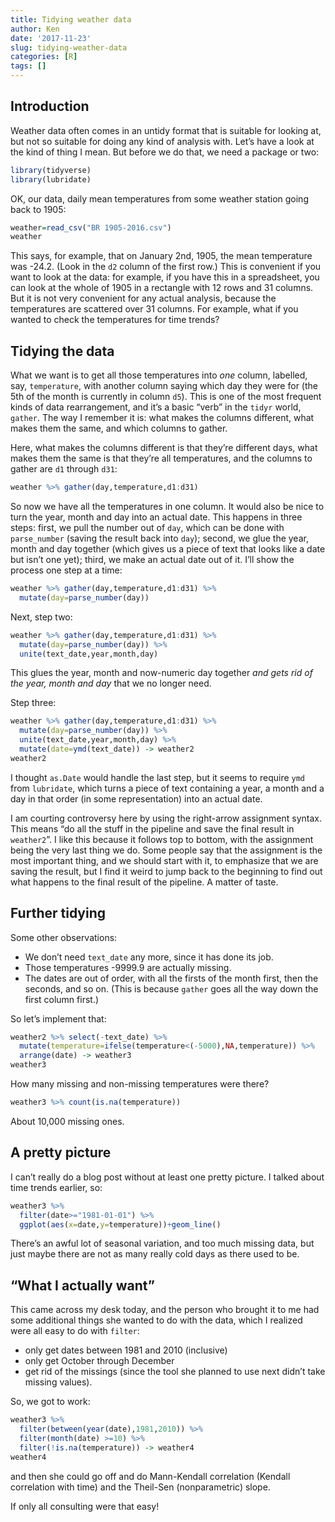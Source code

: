 ```yaml
---
title: Tidying weather data
author: Ken
date: '2017-11-23'
slug: tidying-weather-data
categories: [R]
tags: []
---
```


## Introduction 

Weather data often comes in an untidy format that is suitable for looking at, but not so suitable for doing any kind of analysis with. Let's have a look at the kind of thing I mean. But before we do that, we need a package or two:

```r
library(tidyverse)
library(lubridate)
```

OK, our data, daily mean temperatures from some weather station going back to 1905:

```r
weather=read_csv("BR 1905-2016.csv")
weather
```

This says, for example, that on January 2nd, 1905, the mean temperature was -24.2. (Look in the `d2` column of the first row.) This is convenient if you want to look at the data: for example, if you have this in a spreadsheet, you can look at the whole of 1905 in a rectangle with 12 rows and 31 columns. But it is not very convenient for any actual analysis, because the temperatures are scattered over 31 columns. For example, what if you wanted to check the temperatures for time trends?

## Tidying the data

What we want is to get all those temperatures into *one* column, labelled, say, `temperature`, with another column saying which day they were for (the 5th of the month is currently in column `d5`). This is one of the most frequent kinds of data rearrangement, and it's a basic "verb" in the `tidyr` world, `gather`. The way I remember it is: what makes the columns different, what makes them the same, and which columns to gather.

Here, what makes the columns different is that they're different days, what makes them the same is that they're all temperatures, and the columns to gather are `d1` through `d31`:

```r
weather %>% gather(day,temperature,d1:d31)
```

So now we have all the temperatures in one column. It would also be nice to turn the year, month and day into an actual date. This happens in three steps: first, we pull the number out of `day`, which can be done with `parse_number` (saving the result back into `day`); second, we glue the year, month and day together (which gives us a piece of text that looks like a date but isn't one yet); third, we make an actual date out of it. I'll show the process one step at a time:

```r
weather %>% gather(day,temperature,d1:d31) %>% 
  mutate(day=parse_number(day)) 
```

Next, step two:

```r
weather %>% gather(day,temperature,d1:d31) %>% 
  mutate(day=parse_number(day)) %>% 
  unite(text_date,year,month,day)
```

This glues the year, month and now-numeric day together *and gets rid of the year, month and day* that we no longer need.

Step three:

```r
weather %>% gather(day,temperature,d1:d31) %>% 
  mutate(day=parse_number(day)) %>% 
  unite(text_date,year,month,day) %>% 
  mutate(date=ymd(text_date)) -> weather2
weather2
```

I thought `as.Date` would handle the last step, but it seems to require `ymd` from `lubridate`, which turns a piece of text containing a year, a month and a day in that order (in some representation) into an actual date. 

I am courting controversy here by using the right-arrow assignment syntax. This means "do all the stuff in the pipeline and save the final result in `weather2`". I like this because it follows top to bottom, with the assignment being the very last thing we do. Some people say that the assignment is the most important thing, and we should start with it, to emphasize that we are saving the result, but I find it weird to jump back to the beginning to find out what happens to the final result of the pipeline. A matter of taste.

## Further tidying

Some other observations:

- We don't need `text_date` any more, since it has done its job.
- Those temperatures -9999.9 are actually missing.
- The dates are out of order, with all the firsts of the month first, then the seconds, and so on. (This is because `gather` goes all the way down the first column first.)

So let's implement that:

```r
weather2 %>% select(-text_date) %>% 
  mutate(temperature=ifelse(temperature<(-5000),NA,temperature)) %>% 
  arrange(date) -> weather3
weather3
```

How many missing and non-missing temperatures were there?

```r
weather3 %>% count(is.na(temperature))
```

About 10,000 missing ones.

## A pretty picture

I can't really do a blog post without at least one pretty picture. I talked about time trends earlier, so:

```r
weather3 %>% 
  filter(date>="1981-01-01") %>% 
  ggplot(aes(x=date,y=temperature))+geom_line()
```

There's an awful lot of seasonal variation, and too much missing data, but just maybe there are not as many really cold days as there used to be.

## "What I actually want"

This came across my desk today, and the person who brought it to me had some additional things she wanted to do with the data, which I realized were all easy to do with `filter`:

- only get dates between 1981 and 2010 (inclusive)
- only get October through December
- get rid of the missings (since the tool she planned to use next didn't take missing values).

So, we got to work:

```r
weather3 %>% 
  filter(between(year(date),1981,2010)) %>% 
  filter(month(date) >=10) %>% 
  filter(!is.na(temperature)) -> weather4
weather4
```

and then she could go off and do Mann-Kendall correlation (Kendall correlation with time) and the Theil-Sen (nonparametric) slope.

If only all consulting were that easy!